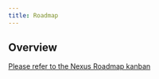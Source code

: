 ```yaml
---
title: Roadmap
---
```


## Overview

[Please refer to the Nexus Roadmap kanban](https://github.com/orgs/graphql-nexus/projects/1)
